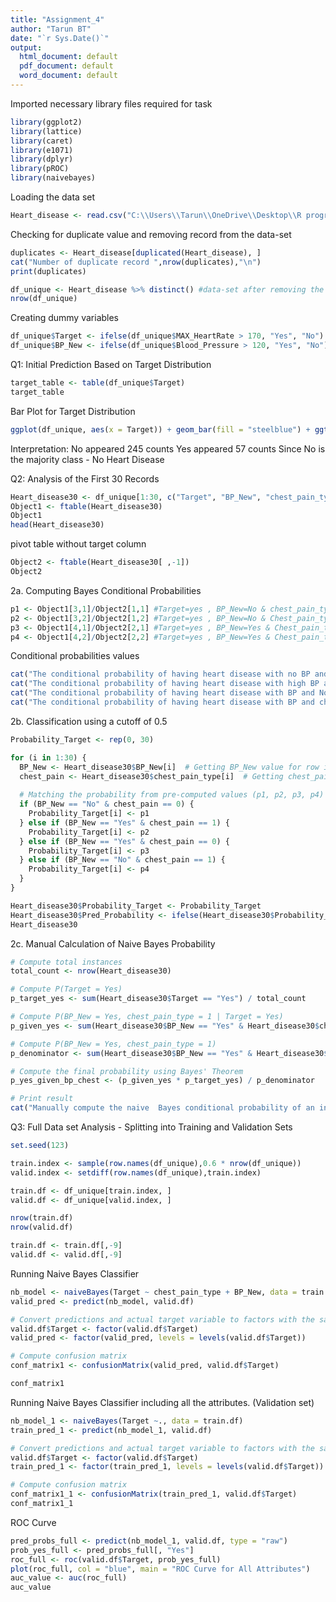 ---
title: "Assignment_4"
author: "Tarun BT"
date: "`r Sys.Date()`"
output:
  html_document: default
  pdf_document: default
  word_document: default
---
Imported necessary library files required for task
```{r}
library(ggplot2)
library(lattice)
library(caret)
library(e1071)
library(dplyr)
library(pROC)
library(naivebayes)

```

Loading the data set
```{r}
Heart_disease <- read.csv("C:\\Users\\Tarun\\OneDrive\\Desktop\\R program\\4th Assignment\\Heart_disease.csv")

```

Checking for duplicate value and removing record from the data-set
```{r}
duplicates <- Heart_disease[duplicated(Heart_disease), ]
cat("Number of duplicate record ",nrow(duplicates),"\n")
print(duplicates) 

df_unique <- Heart_disease %>% distinct() #data-set after removing the duplicate value
nrow(df_unique)

```

Creating dummy variables
```{r}
df_unique$Target <- ifelse(df_unique$MAX_HeartRate > 170, "Yes", "No")
df_unique$BP_New <- ifelse(df_unique$Blood_Pressure > 120, "Yes", "No")

```

Q1: Initial Prediction Based on Target Distribution
```{r}
target_table <- table(df_unique$Target)
target_table

```

Bar Plot for Target Distribution
```{r}
ggplot(df_unique, aes(x = Target)) + geom_bar(fill = "steelblue") + ggtitle("Distribution of Target Variable")

```
Interpretation:
No appeared 245 counts
Yes appeared 57 counts
Since No is the majority class - No Heart Disease


Q2: Analysis of the First 30 Records
```{r}
Heart_disease30 <- df_unique[1:30, c("Target", "BP_New", "chest_pain_type")]
Object1 <- ftable(Heart_disease30)
Object1
head(Heart_disease30)

```
pivot table without target column
```{r}
Object2 <- ftable(Heart_disease30[ ,-1])
Object2 

```

2a. Computing Bayes Conditional Probabilities
```{r}
p1 <- Object1[3,1]/Object2[1,1] #Target=yes , BP_New=No & chest_pain_type=0
p2 <- Object1[3,2]/Object2[1,2] #Target=yes , BP_New=No & Chest_pain_type=1
p3 <- Object1[4,1]/Object2[2,1] #Target=yes , BP_New=Yes & Chest_pain_type=0
p4 <- Object1[4,2]/Object2[2,2] #Target=yes , BP_New=Yes & Chest_pain_type=1

```

Conditional probabilities values
```{r}
cat("The conditional probability of having heart disease with no BP and No chest Pain:",p1,"\n")
cat("The conditional probability of having heart disease with high BP and chest Pain:", p2,"\n")
cat("The conditional probability of having heart disease with BP and No chest Pain:", p3 ,"\n")
cat("The conditional probability of having heart disease with BP and chest Pain:", p4 ,"\n")

```


2b. Classification using a cutoff of 0.5
```{r}
Probability_Target <- rep(0, 30)

for (i in 1:30) {
  BP_New <- Heart_disease30$BP_New[i]  # Getting BP_New value for row i
  chest_pain <- Heart_disease30$chest_pain_type[i]  # Getting chest_pain for row i
  
  # Matching the probability from pre-computed values (p1, p2, p3, p4)
  if (BP_New == "No" & chest_pain == 0) {
    Probability_Target[i] <- p1
  } else if (BP_New == "Yes" & chest_pain == 1) {
    Probability_Target[i] <- p2
  } else if (BP_New == "Yes" & chest_pain == 0) {
    Probability_Target[i] <- p3
  } else if (BP_New == "No" & chest_pain == 1) {
    Probability_Target[i] <- p4
  }
}

Heart_disease30$Probability_Target <- Probability_Target
Heart_disease30$Pred_Probability <- ifelse(Heart_disease30$Probability_Target > 0.5, "Yes", "No")
Heart_disease30
```

2c. Manual Calculation of Naive Bayes Probability
```{r}
# Compute total instances
total_count <- nrow(Heart_disease30)

# Compute P(Target = Yes)
p_target_yes <- sum(Heart_disease30$Target == "Yes") / total_count

# Compute P(BP_New = Yes, chest_pain_type = 1 | Target = Yes)
p_given_yes <- sum(Heart_disease30$BP_New == "Yes" & Heart_disease30$chest_pain_type == 1 & Heart_disease30$Target == "Yes") / sum(Heart_disease30$Target == "Yes")

# Compute P(BP_New = Yes, chest_pain_type = 1)
p_denominator <- sum(Heart_disease30$BP_New == "Yes" & Heart_disease30$chest_pain_type == 1) / total_count

# Compute the final probability using Bayes' Theorem
p_yes_given_bp_chest <- (p_given_yes * p_target_yes) / p_denominator

# Print result
cat("Manually compute the naive  Bayes conditional probability of an injury given that BP_New is Yes and chest_pain_type is 1 = ",p_yes_given_bp_chest, "\n")

```
Q3: Full Data set Analysis - Splitting into Training and Validation Sets
```{r}
set.seed(123)

train.index <- sample(row.names(df_unique),0.6 * nrow(df_unique))
valid.index <- setdiff(row.names(df_unique),train.index)

train.df <- df_unique[train.index, ]
valid.df <- df_unique[valid.index, ]

nrow(train.df)
nrow(valid.df)

train.df <- train.df[,-9]
valid.df <- valid.df[,-9]

```

Running Naive Bayes Classifier 
```{r}
nb_model <- naiveBayes(Target ~ chest_pain_type + BP_New, data = train.df,1)
valid_pred <- predict(nb_model, valid.df)

# Convert predictions and actual target variable to factors with the same levels
valid.df$Target <- factor(valid.df$Target)
valid_pred <- factor(valid_pred, levels = levels(valid.df$Target))

# Compute confusion matrix
conf_matrix1 <- confusionMatrix(valid_pred, valid.df$Target)

```

```{r}
conf_matrix1
```

Running Naive Bayes Classifier including all the attributes. (Validation set)
```{r}
nb_model_1 <- naiveBayes(Target ~., data = train.df)
train_pred_1 <- predict(nb_model_1, valid.df)

# Convert predictions and actual target variable to factors with the same levels
valid.df$Target <- factor(valid.df$Target)
train_pred_1 <- factor(train_pred_1, levels = levels(valid.df$Target))

# Compute confusion matrix
conf_matrix1_1 <- confusionMatrix(train_pred_1, valid.df$Target)
conf_matrix1_1
```

ROC Curve
```{r}
pred_probs_full <- predict(nb_model_1, valid.df, type = "raw")
prob_yes_full <- pred_probs_full[, "Yes"]
roc_full <- roc(valid.df$Target, prob_yes_full)
plot(roc_full, col = "blue", main = "ROC Curve for All Attributes")
auc_value <- auc(roc_full)
auc_value
```